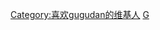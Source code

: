 {{Userbox
  |border-c = #003A3B
  |border-s = 1
  |id-c     = #003A3B
  |id-s     = 12
  |id-fc    = #003A3B
  |info-c   = #66AADD
  |info-s   = 8
  |info-fc  = #FFFFFF
  |id       = [[File:170909 구구단.jpg|75px|link=Gu9udan]]
  |info     = <div class="center">这个用户喜欢'''[[Gu9udan|{{color|#FFFFFF|gugudan}}]]'''<br />“'''是位Dear Friend'''”</div>
  |nocat    = 喜欢gugudan的维基人
}}
<includeonly>[[Category:喜欢gugudan的维基人]]</includeonly>
<noinclude>[[Category:艺人用户框模板|G]]</noinclude>